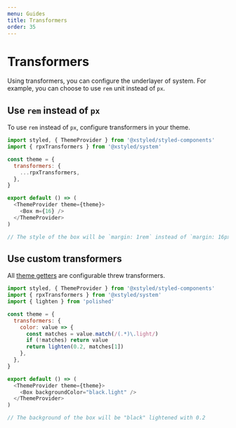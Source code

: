 ```yaml
---
menu: Guides
title: Transformers
order: 35
---
```


# Transformers

Using transformers, you can configure the underlayer of system. For example, you can choose to use `rem` unit instead of `px`.

## Use `rem` instead of `px`

To use `rem` instead of `px`, configure transformers in your theme.

```js
import styled, { ThemeProvider } from '@xstyled/styled-components'
import { rpxTransformers } from '@xstyled/system'

const theme = {
  transformers: {
    ...rpxTransformers,
  },
}

export default () => (
  <ThemeProvider theme={theme}>
    <Box m={16} />
  </ThemeProvider>
)

// The style of the box will be `margin: 1rem` instead of `margin: 16px`.
```

## Use custom transformers

All [theme getters](/docs/system-utilities/#theme-getters) are configurable threw transformers.

```js
import styled, { ThemeProvider } from '@xstyled/styled-components'
import { rpxTransformers } from '@xstyled/system'
import { lighten } from 'polished'

const theme = {
  transformers: {
    color: value => {
      const matches = value.match(/(.*)\.light/)
      if (!matches) return value
      return lighten(0.2, matches[1])
    },
  },
}

export default () => (
  <ThemeProvider theme={theme}>
    <Box backgroundColor="black.light" />
  </ThemeProvider>
)

// The background of the box will be "black" lightened with 0.2
```
